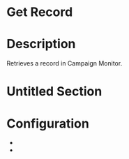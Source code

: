 ﻿# Get Record

# Description

Retrieves a record in Campaign Monitor.

# Untitled Section

# Configuration

* 
*
